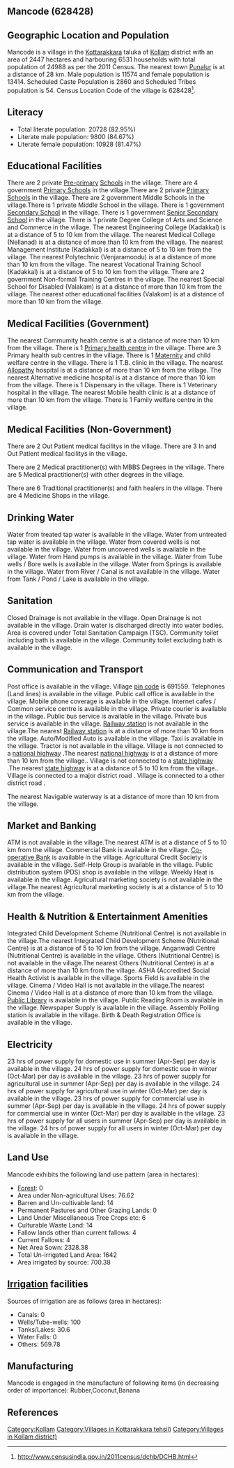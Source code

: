 {{Infobox settlement
| name=Mancode
| native_name=
| native_name_lang=
| other_name=
| nickname=
| settlement_type=Village
| image_skyline=
| image_alt=
| image_caption=
| pushpin_map=India Kerala
| pushpin_label_position=right
| pushpin_map_alt=
| pushpin_map_caption=Location in Kerala, India
| latd=
| latm=
| lats=
| latNS=
| longd=
| longm=
| longs=
| longEW=
| coordinates_display=inline,title
| subdivision_type=Country
| subdivision_name={{flag|India}}
| subdivision_type1=[[States and territories of India|State]]
| subdivision_name1=Kerala 
| subdivision_type2=[[List of districts of India|District]]
| subdivision_name2=Kollam
| subdivision_type3=Tahsil
| subdivision_name3=Kottarakkara
| website=
| established_title=<!-- Established -->
| established_date=
| founder=
| named_for=
| government_type=
| governing_body=
| unit_pref=Metric=
| area_footnotes=
| area_rank=
| area_total_km2=24.47
| elevation_footnotes=
| elevation_m=
| population_total=24988
| population_as_of=2011
| population_rank=
| population_density_km2=1021
| population_demonym=
| population_footnotes=
| demographics_type1=Languages
| demographics1_title1=Official
| demographics1_info1=[[Malayalam language|Malayalam]]
| timezone1=[[Indian Standard Time|IST]]
| utc_offset1==+5:30
| postal_code_type=[[Postal Index Number|PIN]]
| postal_code=691559
| area_code_type=Telephone code
| area_code=
| registration_plate=
| blank1_name_sec1=Nearest city
| blank1_info_sec1=[[Punalur]]
| blank2_name_sec1=[[Human sex ratio|Sex ratio]]
| blank2_info_sec1=1158 [[male|♂]]/[[female|♀]]
| blank3_name_sec1=Literacy
| blank3_info_sec1=82.95%
| blank1_name_sec2=[[2011 Census of India|2011 census]] code
| blank1_info_sec2=628428
| footnotes=
}}

== Mancode (628428) ==

== Geographic Location and Population ==

Mancode is a village in the [[Kottarakkara]] taluka of [[Kollam]] district with an area of 2447 hectares and harbouring 6531 households with total population of 24988 as per the 2011 Census. The nearest town [[Punalur]] is at a distance of 28 km. Male population is 11574 and female population is 13414. Scheduled Caste Population is 2860 and Scheduled Tribes population is 54. Census Location Code of the village is 628428<ref>http://www.censusindia.gov.in/2011census/dchb/DCHB.html</ref>.


== Literacy ==  
* Total literate population: 20728 (82.95%)
* Literate male population: 9800 (84.67%)
* Literate female population: 10928 (81.47%)


== Educational Facilities ==  
There are 2 private [[Pre-primary]] [[School]]s in the village.
There are 4 government [[Primary School]]s in the village.There are 2 private [[Primary School]]s in the village.
There are 2 government Middle Schools in the village.There is 1 private Middle School in the village.
There is 1 government [[Secondary School]] in the village.
There is 1 government [[Senior Secondary School]] in the village.
There is 1 private Degree College of Arts and Science and Commerce in the village.
The nearest Engineering College (Kadakkal) is at a distance of 5 to 10 km from the village.
The nearest Medical College (Nellanad) is at a distance of more than 10 km from the village.
The nearest Management Institute (Kadakkal) is at a distance of 5 to 10 km from the village.
The nearest Polytechnic (Venjaramoodu) is at a distance of more than 10 km from the village.
The nearest Vocational Training School (Kadakkal) is at a distance of 5 to 10 km from the village.
There are 2 government Non-formal Training Centres in the village.
The nearest Special School for Disabled (Valakam) is at a distance of more than 10 km from the village.
The nearest other educational facilities (Valakom) is at a distance of more than 10 km from the village.


== Medical Facilities (Government) ==
The nearest Commumity health centre is at a distance of more than 10 km from the village.
There is 1 [[Primary health centre]] in the village.
There are 3 Primary health sub centres in the village.
There is 1 [[Maternity]] and child welfare centre in the village.
There is 1 T.B. clinic in the village.
The nearest [[Allopathy]] hospital is at a distance of more than 10 km from the village.
The nearest Alternative medicine hospital is at a distance of more than 10 km from the village.
There is 1 Dispensary in the village.
There is 1 Veterinary hospital in the village.
The nearest Mobile health clinic is at a distance of more than 10 km from the village.
There is 1 Family welfare centre in the village.


== Medical Facilities (Non-Government) ==
There are 2 Out Patient medical facilitys in the village.
There are 3 In and Out Patient medical facilitys in the village.

There are 2 Medical practitioner(s) with MBBS Degrees in the village.
There are 5 Medical practitioner(s) with other degrees in the village.

There are 6 Traditional practitioner(s) and faith healers in the village.
There are 4 Medicine Shops in the village.



== Drinking Water ==
Water from treated tap water is available in the village.
Water from untreated tap water is available in the village.
Water from covered wells is not available in the village.
Water from uncovered wells is available in the village.
Water from Hand pumps is available in the village.
Water from Tube wells / Bore wells is available in the village.
Water from Springs is available in the village.
Water from River / Canal is not available in the village.
Water from Tank / Pond / Lake is available in the village.


== Sanitation ==
Closed Drainage is not available in the village.
Open Drainage is not available in the village.
Drain water is discharged directly into water bodies.
Area is covered under Total Sanitation Campaign (TSC).
Community toilet including bath is available in the village.
Community toilet excluding bath is available in the village.


== Communication and Transport ==
Post office is available in the village.
Village [[pin code]] is 691559.
Telephones (Land lines) is available in the village.
Public call office is available in the village.
Mobile phone coverage is available in the village.
Internet cafes / Common service centre is available in the village.
Private courier is available in the village.
Public bus service is available in the village.
Private bus service is available in the village.
[[Railway station]] is not available in the village.The nearest [[Railway station]] is at a distance of more than 10 km from the village.
Auto/Modified Auto is available in the village.
Taxi is available in the village.
Tractor is not available in the village.
Village is not connected to a [[national highway]] .The nearest [[national highway]] is at a distance of more than 10 km from the village..
Village is not connected to a [[state highway]] .The nearest [[state highway]] is at a distance of 5 to 10 km from the village..
Village is connected to a major district road    .
Village is connected to a other district road  .



The nearest Navigable waterway is at a distance of more than 10 km from the village.



== Market and Banking ==
ATM is not available in the village.The nearest ATM is at a distance of 5 to 10 km from the village.
Commercial Bank is available in the village.
[[Co-operative Bank]] is available in the village.
Agricultural Credit Society is available in the village.
Self-Help Group is available in the village.
Public distribution system (PDS) shop is available in the village.
Weekly Haat is available in the village.
Agricultural marketing society is not available in the village.The nearest Agricultural marketing society is at a distance of 5 to 10 km from the village.


== Health & Nutrition & Entertainment Amenities ==
Integrated Child Development Scheme (Nutritional Centre) is not available in the village.The nearest Integrated Child Development Scheme (Nutritional Centre) is at a distance of 5 to 10 km from the village.
Anganwadi Centre (Nutritional Centre) is available in the village.
Others (Nutritional Centre) is not available in the village.The nearest Others (Nutritional Centre) is at a distance of more than 10 km from the village.
ASHA (Accredited Social Health Activist is available in the village.
Sports Field is available in the village.
Cinema / Video Hall is not available in the village.The nearest Cinema / Video Hall is at a distance of more than 10 km from the village.
[[Public Library]] is available in the village.
Public Reading Room is available in the village.
Newspaper Supply is available in the village.
Assembly Polling station is available in the village.
Birth & Death Registration Office is available in the village.


== Electricity ==
23 hrs of power supply for domestic use in summer (Apr-Sep) per day is available in the village.
24 hrs of power supply for domestic use in winter (Oct-Mar) per day is available in the village.
23 hrs of power supply for agricultural use in summer (Apr-Sep) per day is available in the village.
24 hrs of power supply for agricultural use in winter (Oct-Mar) per day is available in the village.
23 hrs of power supply for commercial use in summer (Apr-Sep) per day is available in the village.
24 hrs of power supply for commercial use in winter (Oct-Mar) per day is available in the village.
23 hrs of power supply for all users in summer (Apr-Sep) per day is available in the village.
24 hrs of power supply for all users in winter (Oct-Mar) per day is available in the village.


== Land Use ==
Mancode exhibits the following land use pattern (area in hectares):
* [[Forest]]: 0
* Area under Non-agricultural Uses: 76.62
* Barren and Un-cultivable land: 14
* Permanent Pastures and Other Grazing Lands: 0
* Land Under Miscellaneous Tree Crops etc: 6
* Culturable Waste Land: 14
* Fallow lands other than current fallows: 4
* Current Fallows: 4
* Net Area Sown: 2328.38
* Total Un-irrigated Land Area: 1642
* Area irrigated by source: 700.38


== [[Irrigation]] facilities ==
Sources of irrigation are as follows (area in hectares):
* Canals: 0
* Wells/Tube-wells: 100
* Tanks/Lakes: 30.6
* Water Falls: 0
* Others: 569.78


== Manufacturing ==
Mancode is engaged in the manufacture of following items (in decreasing order of importance): Rubber,Coconut,Banana


[[Category:Kollam]]
[[Category:Villages in Kottarakkara tehsil)]]
[[Category:Villages in Kollam district)]]


== References ==
{{Reflist}}


